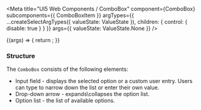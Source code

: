 
<Meta
  title="UI5 Web Components / ComboBox"
  component={ComboBox}
  subcomponents={{ ComboBoxItem }}
  argTypes={{
    ...createSelectArgTypes({ valueState: ValueState }),
    children: { control: { disable: true } }
  }}
  args={{
    valueState: ValueState.None
  }}
/>

<DocsHeader />

<Canvas>
  <Story name="Default">
    {(args) => {
      return <ComboBox {...args} />;
    }}
  </Story>
</Canvas>

<ArgsTable story="." />
<div style={{fontFamily:'var(--sapFontFamily)', fontSize:'var(--sapFontSize)', color:'var(--sapTextColor)'}}>
<h3>Structure</h3>
The <code>ComboBox</code> consists of the following elements:
<ul>
  <li>
    Input field - displays the selected option or a custom user entry. Users can type to narrow down the list or enter
    their own value.
  </li>
  <li>Drop-down arrow - expands\collapses the option list.</li>
  <li>Option list - the list of available options.</li>
</ul>
</div>